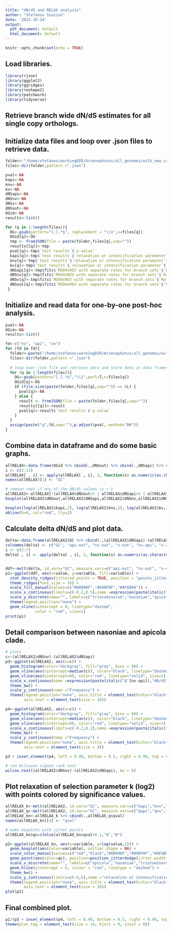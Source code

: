 ```yaml
---
title: "dN/dS and RELAX analysis"
author: "Stefanos Siozios"
date: '2022-10-24'
output:
  pdf_document: default
  html_document: default
---
```


```r
knitr::opts_chunk$set(echo = TRUE)
```

## Load libraries.
```r
library(rjson)
library(ggplot2)
library(ggridges)
library(reshape2)
library(patchwork)
library(tidyverse)
```

## Retrieve branch wide dN/dS estimates for all single copy orthologs.
## Initialize data files and loop over .json files to retrieve data.
```r
folder<-"/home/stefanos/workingDIR/Arsenophonus/all_genomes/with_new_sra/ForRELAX/RELAX_perGene_results/groupMode/"
files<-dir(folder,pattern =".json")

pval<-NA
kapi<-NA
knv<-NA
kv<-NA
dNSapi<-NA
dNSnv<-NA
dNSv<-NA
dNSout<-NA
OGid<-NA
results<-list()

for (q in 1:length(files)){
  OG<-gsub(pattern="[.].*$", replacement = "\\1",x=files[q])
  OGid[q]<-OG
  tmp <- fromJSON(file = paste(folder,files[q],sep=""))
  results[[q]]<-tmp
  pval[q]<-tmp$`test results`$`p-value`
  kapi[q]<-tmp$`test results`$`relaxation or intensification parameter`$`api`
  knv[q]<-tmp$`test results`$`relaxation or intensification parameter`$`nv`
  kv[q]<-tmp$`test results`$`relaxation or intensification parameter`$`ve`
  dNSapi[q]<-tmp$fits$`MG94xREV with separate rates for branch sets`$`Rate Distributions`$`non-synonymous/synonymous rate ratio for *api*`[[1]][[1]]
  dNSnv[q]<-tmp$fits$`MG94xREV with separate rates for branch sets`$`Rate Distributions`$`non-synonymous/synonymous rate ratio for *nv*`[[1]][[1]]
  dNSv[q]<-tmp$fits$`MG94xREV with separate rates for branch sets`$`Rate Distributions`$`non-synonymous/synonymous rate ratio for *ve*`[[1]][[1]]
  dNSout[q]<-tmp$fits$`MG94xREV with separate rates for branch sets`$`Rate Distributions`$`non-synonymous/synonymous rate ratio for *out*`[[1]][[1]]
 }
```

## Initialize and read data for one-by-one post-hoc analysis.
```r
pval<-NA
OGid<-NA
results<-list()

fd<-c("nv", "api", "ve")
for (fd in fd){
  folder<-paste("/home/stefanos/workingDIR/Arsenophonus/all_genomes/with_new_sra/ForRELAX/RELAX_perGene_results/post-hoc/",fd,"-out/",sep = "")
  files<-dir(folder,pattern =".json")
  
  # loop over json file and retrieve data and store data in data frames.
  for (q in 1:length(files)){
    OG<-gsub(pattern="[.].*$","\\1",perl=T,x=files[q])
    OGid[q]<-OG
    if (file.size(paste(folder,files[q],sep="")) == 0L) {
      pval[q]<-NA
    } else {
      result <- fromJSON(file = paste(folder,files[q],sep=""))
      results[[q]]<-result
      pval[q]<-result$`test results`$`p-value`
    }
  }
  assign(paste("q",fd,sep=""),p.adjust(pval, method="BH"))  
} 
```

## Combine data in dataframe and do some basic graphs.
```r
allRELAX<-data.frame(OGid %>% cbind(.,dNSout) %>% cbind(.,dNSapi) %>% cbind(.,dNSnv) %>% cbind(.,dNSv) %>% cbind(.,kapi) %>% cbind(.,knv) %>% cbind(.,kv) %>% cbind(.,qapi) %>% cbind(.,qnv) %>% cbind(.,qve),stringsAsFactors = F)
i <- c(2:11)
allRELAX[ , i] <- apply(allRELAX[ , i], 2, function(x) as.numeric(as.character(x)))
names(allRELAX)[1] <- "GC"

# remove rows if any of the dN/dS values is > 5
allRELAX2<-allRELAX[!(allRELAX$dNSout>5 | allRELAX$dNSapi>5 | allRELAX$dNSnv>5 | allRELAX$dNSv>5),]
boxplot(allRELAX2$dNSout,allRELAX2$dNSapi,allRELAX2$dNSnv,allRELAX2$dNSv, names=c("out","api","nv","v"), ylab="dN/dS", outline=T, notch=TRUE)

boxplot(log(allRELAX2$kapi,2), log(allRELAX2$knv,2), log(allRELAX2$kv,2), names=c("api","nv","v"), ylab="relaxation or intensification parameter k (log2)", outline=F)
abline(h=0, col="red", lty=2)

```

## Calculate delta dN/dS and plot data.
```r
delta<-data.frame(allRELAX2$GC %>% cbind(.,(allRELAX2$dNSapi)-(allRELAX2$dNSout)) %>% cbind(.,(allRELAX2$dNSnv)-(allRELAX2$dNSout)) %>% cbind(.,(allRELAX2$dNSv)-(allRELAX2$dNSout)) %>% cbind(.,(allRELAX2$dNSnv)-(allRELAX2$dNSapi)) %>% cbind(.,(allRELAX2$dNSv)-(allRELAX2$dNSapi)) %>% cbind(.,(allRELAX2$dNSv)-(allRELAX2$dNSnv)))
colnames(delta) <- c("GC", "api-out", "nv-out", "v-out", "nv-api", "v-api", "v-nv")
i <- c(2:7)
delta[ , i] <- apply(delta[ , i], 2, function(x) as.numeric(as.character(x)))


ddf<-melt(delta, id.vars="GC", measure.vars=c("api-out", "nv-out", "v-out"))
p1<-ggplot(ddf, aes(x=value, y=variable, fill=variable)) +  
  stat_density_ridges(jittered_points = TRUE, position = "points_jitter", alpha=0.6,  quantile_lines = TRUE, vline_size = 1, quantiles = 2) +
  theme_ridges(font_size = 16) +
  scale_fill_manual(values=c("#6B990F","#990F0F","#0F6B99")) +
  scale_x_continuous(limits=c(-0.2,0.5),name =expression(paste(italic("Δ"),"dN/dS"))) +
  scale_y_discrete(name="", labels=c("triatominarum","nasoniae","apicola"),limits=rev) +
  theme(legend.position="none") +
  geom_vline(xintercept = 0, linetype="dashed", 
             color = "red", size=1)
print(p1)
```

## Detail comparison between nasoniae and apicola clade.
```r
# plots
c<-(allRELAX2$dNSnv)-(allRELAX2$dNSapi)
p3<-ggplot(allRELAX2, aes(x=c)) +
  geom_histogram(color="darkgray", fill="gray", bins = 80) +
  geom_vline(aes(xintercept=median(c)), color="black", linetype="dashed", size=1) +
  geom_vline(aes(xintercept=0), color="red", linetype="solid", size=1) +
  scale_x_continuous(name =expression(paste(italic("Δ"[nv-api]),"dN/dS"))) +
  theme_bw() +
  scale_y_continuous(name ="Frequency") +
  theme(legend.position="none", axis.title = element_text(color="black", size=16),
        axis.text = element_text(size = 16))

p4<-ggplot(allRELAX2, aes(x=c)) +
  geom_histogram(color="darkgray", fill="gray", bins = 80) +
  geom_vline(aes(xintercept=median(c)), color="black", linetype="dashed", size=1) +
  geom_vline(aes(xintercept=0), color="red", linetype="solid", size=1) +
  scale_x_continuous(limits=c(-0.2,0.2),name =expression(paste(italic("Δ"[nv-api]),"dN/dS"))) +
  theme_bw() +
  scale_y_continuous(name ="Frequency") +
  theme(legend.position="none", axis.title = element_text(color="black", size=9),
        axis.text = element_text(size = 9))

p3 + inset_element(p4, left = 0.48, bottom = 0.5, right = 0.99, top = 0.99)

# run Wilcoxon signed rank test
wilcox.test((allRELAX2$dNSnv)-(allRELAX2$dNSapi), mu = 0)
```

## Plot relaxation of selection parameter k (log2) with points colored by significance values.
```r
allRELAX_k<-melt(allRELAX2, id.vars="GC", measure.vars=c("kapi","knv","kv"))
allRELAX_q<-melt(allRELAX2, id.vars="GC", measure.vars=c("qapi","qnv","qve"), variable.name = "clade", value.name = "qval")
allRELAX_kn<-allRELAX_k %>% cbind(.,allRELAX_q$qval)
names(allRELAX_kn)[4] <- "qval"

# make boxplots with jitter points
allRELAX_kn$qc=ifelse(allRELAX_kn$qval<0.1,"A","B")

p2<-ggplot(allRELAX_kn, aes(x=variable, y=log(value,2))) +
  geom_boxplot(aes(color=variable), outlier.shape = NA) +
  scale_color_manual(values=c("red","black","#6B990F","#990F0F","#0F6B99")) +
  geom_point(aes(color=qc), position=position_jitterdodge(jitter.width =0.4, dodge.width = 0), alpha=0.5) +
  scale_x_discrete(name="", labels=c("apicola","nasoniae","triatominarum")) +
  geom_hline(yintercept = 0, colour = "red", linetype = "dashed") +
  theme_bw() +
  scale_y_continuous(limits=c(-6,6),name ="relaxation or intensification parameter k (log2)") +
  theme(legend.position="none", axis.title = element_text(color="black", size=16),
        axis.text = element_text(size = 16))
plot(p2)
```

## Final combined plot.
```r
p1/(p3 + inset_element(p4, left = 0.48, bottom = 0.5, right = 0.99, top = 0.99))  | p2 +
theme(plot.tag = element_text(size = 14, hjust = 0, vjust = 0))
```

